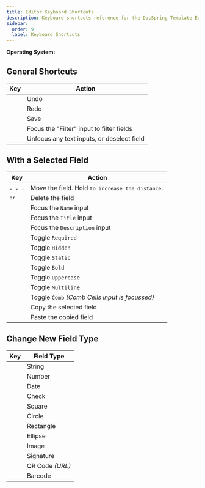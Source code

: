 ```yaml
---
title: Editor Keyboard Shortcuts
description: Keyboard shortcuts reference for the DocSpring Template Editor
sidebar:
  order: 9
  label: Keyboard Shortcuts
---
```



<strong style="margin-right: 1rem;">Operating System:</strong> <KbdPicker />

## General Shortcuts

| Key                                                                             | Action                                     |
| ------------------------------------------------------------------------------- | ------------------------------------------ |
| <Kbd mac="Command+Z" windows="Control+Z" linux="Control+Z" />                   | Undo                                       |
| <Kbd mac="Command+Shift+Z" windows="Control+Shift+Z" linux="Control+Shift+Z" /> | Redo                                       |
| <Kbd mac="Command+S" windows="Control+S" linux="Control+S" />                   | Save                                       |
| <Kbd mac="Command+F" windows="Control+F" linux="Control+F" />                   | Focus the "Filter" input to filter fields  |
| <Kbd mac="Escape" windows="Escape" linux="Escape" />                            | Unfocus any text inputs, or deselect field |

## With a Selected Field

| Key                                                                                                                                                                                                                                                     | Action                                                                                           |
| ------------------------------------------------------------------------------------------------------------------------------------------------------------------------------------------------------------------------------------------------------- | ------------------------------------------------------------------------------------------------ |
| <Kbd mac="ArrowUp" windows="ArrowUp" linux="ArrowUp" />, <Kbd mac="ArrowDown" windows="ArrowDown" linux="ArrowDown" />, <Kbd mac="ArrowLeft" windows="ArrowLeft" linux="ArrowLeft" />, <Kbd mac="ArrowRight" windows="ArrowRight" linux="ArrowRight" /> | Move the field. Hold <Kbd mac="Shift" windows="Shift" linux="Shift" /> to increase the distance. |
| <Kbd mac="Backspace" windows="Backspace" linux="Backspace" /> or <Kbd mac="Delete" windows="Delete" linux="Delete" />                                                                                                                                   | Delete the field                                                                                 |
| <Kbd mac="n" windows="n" linux="n" />                                                                                                                                                                                                                   | Focus the `Name` input                                                                           |
| <Kbd mac="t" windows="t" linux="t" />                                                                                                                                                                                                                   | Focus the `Title` input                                                                          |
| <Kbd mac="d" windows="d" linux="d" />                                                                                                                                                                                                                   | Focus the `Description` input                                                                    |
| <Kbd mac="r" windows="r" linux="r" />                                                                                                                                                                                                                   | Toggle `Required`                                                                                |
| <Kbd mac="h" windows="h" linux="h" />                                                                                                                                                                                                                   | Toggle `Hidden`                                                                                  |
| <Kbd mac="s" windows="s" linux="s" />                                                                                                                                                                                                                   | Toggle `Static`                                                                                  |
| <Kbd mac="b" windows="b" linux="b" />                                                                                                                                                                                                                   | Toggle `Bold`                                                                                    |
| <Kbd mac="u" windows="u" linux="u" />                                                                                                                                                                                                                   | Toggle `Uppercase`                                                                               |
| <Kbd mac="m" windows="m" linux="m" />                                                                                                                                                                                                                   | Toggle `Multiline`                                                                               |
| <Kbd mac="c" windows="c" linux="c" />                                                                                                                                                                                                                   | Toggle `Comb` _(Comb Cells input is focussed)_                                                   |
| <Kbd mac="Command+C" windows="Control+C" linux="Control+C" />                                                                                                                                                                                           | Copy the selected field                                                                          |
| <Kbd mac="Command+V" windows="Control+V" linux="Control+V" />                                                                                                                                                                                           | Paste the copied field                                                                           |

## Change New Field Type

| Key                                   | Field Type      |
| ------------------------------------- | --------------- |
| <Kbd mac="1" windows="1" linux="1" /> | String          |
| <Kbd mac="2" windows="2" linux="2" /> | Number          |
| <Kbd mac="3" windows="3" linux="3" /> | Date            |
| <Kbd mac="4" windows="4" linux="4" /> | Check           |
| <Kbd mac="5" windows="5" linux="5" /> | Square          |
| <Kbd mac="6" windows="6" linux="6" /> | Circle          |
| <Kbd mac="7" windows="7" linux="7" /> | Rectangle       |
| <Kbd mac="8" windows="8" linux="8" /> | Ellipse         |
| <Kbd mac="9" windows="9" linux="9" /> | Image           |
| <Kbd mac="0" windows="0" linux="0" /> | Signature       |
| <Kbd mac="q" windows="q" linux="q" /> | QR Code _(URL)_ |
| <Kbd mac="w" windows="w" linux="w" /> | Barcode         |
